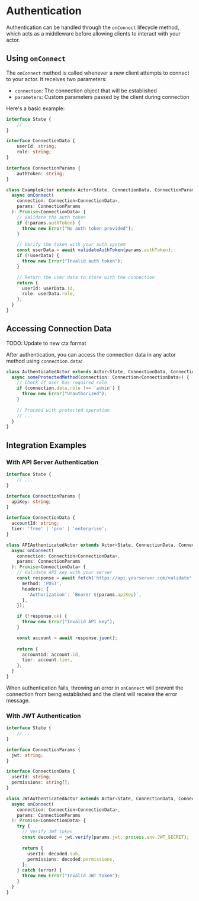 # Authentication

Authentication can be handled through the `onConnect` lifecycle method, which acts as a middleware before allowing clients to interact with your actor.

## Using `onConnect`

The `onConnect` method is called whenever a new client attempts to connect to your actor. It receives two parameters:

- `connection`: The connection object that will be established
- `parameters`: Custom parameters passed by the client during connection

Here's a basic example:

```typescript
interface State {
    // ...
}

interface ConnectionData {
    userId: string;
    role: string;
}

interface ConnectionParams {
    authToken: string;
}

class ExampleActor extends Actor<State, ConnectionData, ConnectionParams> {
  async onConnect(
    connection: Connection<ConnectionData>,
    params: ConnectionParams
  ): Promise<ConnectionData> {
    // Validate the auth token
    if (!params.authToken) {
      throw new Error("No auth token provided");
    }

    // Verify the token with your auth system
    const userData = await validateAuthToken(params.authToken);
    if (!userData) {
      throw new Error("Invalid auth token");
    }

    // Return the user data to store with the connection
    return {
      userId: userData.id,
      role: userData.role,
    };
  }
}
```

## Accessing Connection Data

TODO: Update to new ctx format

After authentication, you can access the connection data in any actor method using `connection.data`:

```typescript
class AuthenticatedActor extends Actor<State, ConnectionData, ConnectionParams> {
  async someProtectedMethod(connection: Connection<ConnectionData>) {
    // Check if user has required role
    if (connection.data.role !== 'admin') {
      throw new Error("Unauthorized");
    }
    
    // Proceed with protected operation
    // ...
  }
}
```

## Integration Examples

### With API Server Authentication

```typescript
interface State {
    // ...
}

interface ConnectionParams {
  apiKey: string;
}

interface ConnectionData {
  accountId: string;
  tier: 'free' | 'pro' | 'enterprise';
}

class APIAuthenticatedActor extends Actor<State, ConnectionData, ConnectionParams> {
  async onConnect(
    connection: Connection<ConnectionData>,
    params: ConnectionParams
  ): Promise<ConnectionData> {
    // Validate API key with your server
    const response = await fetch('https://api.yourserver.com/validate', {
      method: 'POST',
      headers: {
        'Authorization': `Bearer ${params.apiKey}`,
      },
    });

    if (!response.ok) {
      throw new Error("Invalid API key");
    }

    const account = await response.json();
    
    return {
      accountId: account.id,
      tier: account.tier,
    };
  }
}
```

When authentication fails, throwing an error in `onConnect` will prevent the connection from being established and the client will receive the error message.

### With JWT Authentication

```typescript
interface State {
    // ...
}

interface ConnectionParams {
  jwt: string;
}

interface ConnectionData {
  userId: string;
  permissions: string[];
}

class JWTAuthenticatedActor extends Actor<State, ConnectionData, ConnectionParams> {
  async onConnect(
    connection: Connection<ConnectionData>,
    params: ConnectionParams
  ): Promise<ConnectionData> {
    try {
      // Verify JWT token
      const decoded = jwt.verify(params.jwt, process.env.JWT_SECRET);
      
      return {
        userId: decoded.sub,
        permissions: decoded.permissions,
      };
    } catch (error) {
      throw new Error("Invalid JWT token");
    }
  }
}
```
